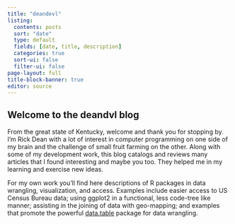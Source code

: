 ```yaml
---
title: "deandevl"
listing:
  contents: posts
  sort: "date"
  type: default
  fields: [date, title, description]
  categories: true
  sort-ui: false
  filter-ui: false
page-layout: full
title-block-banner: true
editor: source
---
```


## Welcome to the deandvl blog

From the great state of Kentucky, welcome and thank you for stopping by. I'm Rick Dean with a lot of interest in computer programming on one side of my brain and the challenge of small fruit farming on the other. Along with some of my development work, this blog catalogs and reviews many articles that I found interesting and maybe you too. They helped me in my learning and exercise new ideas.

For my own work you'll find here descriptions of R packages in data wrangling, visualization, and access. Examples include easier access to US Census Bureau data; using ggplot2 in a functional, less code-tree like manner; assisting in the joining of data with geo-mapping; and examples that promote the powerful [data.table](https://rdatatable.gitlab.io/data.table/) package for data wrangling.


